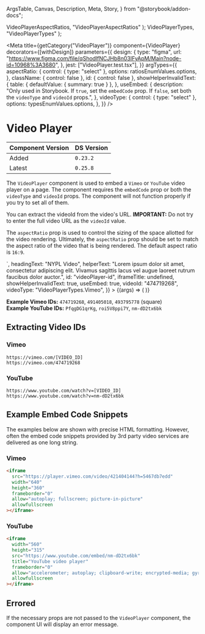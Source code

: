   ArgsTable,
  Canvas,
  Description,
  Meta,
  Story,
} from "@storybook/addon-docs";


  VideoPlayerAspectRatios,
  "VideoPlayerAspectRatios"
);
  VideoPlayerTypes,
  "VideoPlayerTypes"
);

<Meta
  title={getCategory("VideoPlayer")}
  component={VideoPlayer}
  decorators={[withDesign]}
  parameters={{
    design: {
      type: "figma",
      url: "https://www.figma.com/file/qShodlfNCJHb8n03IFyApM/Main?node-id=10968%3A3680",
    },
    jest: ["VideoPlayer.test.tsx"],
  }}
  argTypes={{
    aspectRatio: {
      control: { type: "select" },
      options: ratiosEnumValues.options,
    },
    className: { control: false },
    id: { control: false },
    showHelperInvalidText: {
      table: { defaultValue: { summary: true } },
    },
    useEmbed: {
      description:
        "Only used in Storybook. If `true`, set the `embedCode` prop. If `false`, set both the `videoType` and `videoId` props.",
    },
    videoType: {
      control: { type: "select" },
      options: typesEnumValues.options,
    },
  }}
/>

# Video Player

| Component Version | DS Version |
| ----------------- | ---------- |
| Added             | `0.23.2`   |
| Latest            | `0.25.8`   |

<Description of={VideoPlayer} />

The `VideoPlayer` component is used to embed a `Vimeo` or `YouTube` video player on a page. The component requires the `embedCode` prop or both the `videoType` and `videoId` props. The component will not function properly if you try to set all of them.

You can extract the videoId from the video's URL. **IMPORTANT:** Do not try to enter the full video URL as the `videoId` value.

The `aspectRatio` prop is used to control the sizing of the space allotted for the video rendering. Ultimately, the `aspectRatio` prop should be set to match the aspect ratio of the video that is being rendered. The default aspect ratio is `16:9`.

<Canvas withToolbar>
  <Story
    name="VideoPlayer"
    args={{
      aspectRatio: "VideoPlayerAspectRatios.SixteenByNine",
      className: undefined,
      descriptionText:
        "Fusce dapibus, tellus ac cursus commodo, tortor mauris condimentum nibh, ut fermentum massa justo sit amet risus. Cum sociis natoque penatibus et magnis dis parturient montes, nascetur ridiculus mus.",
      embedCode: `<iframe src="https://player.vimeo.com/video/421404144?h=5467db7edd" width="640" height="360" frameborder="0" allow="autoplay; fullscreen; picture-in-picture" allowfullscreen></iframe>`,
      headingText: "NYPL Video",
      helperText:
        "Lorem ipsum dolor sit amet, consectetur adipiscing elit. Vivamus sagittis lacus vel augue laoreet rutrum faucibus dolor auctor.",
      id: "videoPlayer-id",
      iframeTitle: undefined,
      showHelperInvalidText: true,
      useEmbed: true,
      videoId: "474719268",
      videoType: "VideoPlayerTypes.Vimeo",
    }}
  >
    {(args) => (
      <VideoPlayer
        {...args}
        embedCode={args.useEmbed && args.embedCode}
        aspectRatio={
          !args.useEmbed && ratiosEnumValues.getValue(args.aspectRatio)
        }
        videoId={
          !args.useEmbed
            ? args.videoType === "VideoPlayerTypes.Vimeo"
              ? args.videoId || "474719268"
              : args.videoId || "nm-dD2tx6bk"
            : undefined
        }
        videoType={!args.useEmbed && typesEnumValues.getValue(args.videoType)}
      />
    )}
  </Story>
</Canvas>

<ArgsTable story="VideoPlayer" />

**Example Vimeo IDs:** `474719268`, `491405018`, `493795778` (square)<br />
**Example YouTube IDs:** `PfqgDG1qrKg`, `roi5V8ppi7Y`, `nm-dD2tx6bk`

## Extracting Video IDs

### Vimeo

```
https://vimeo.com/[VIDEO_ID]
https://vimeo.com/474719268
```

### YouTube

```
https://www.youtube.com/watch?v=[VIDEO_ID]
https://www.youtube.com/watch?v=nm-dD2tx6bk
```

## Example Embed Code Snippets

The examples below are shown with precise HTML formatting. However, often the embed code snippets provided by 3rd party video services are delivered as one long string.

### Vimeo

```html
<iframe
  src="https://player.vimeo.com/video/421404144?h=5467db7edd"
  width="640"
  height="360"
  frameborder="0"
  allow="autoplay; fullscreen; picture-in-picture"
  allowfullscreen
></iframe>
```

### YouTube

```html
<iframe
  width="560"
  height="315"
  src="https://www.youtube.com/embed/nm-dD2tx6bk"
  title="YouTube video player"
  frameborder="0"
  allow="accelerometer; autoplay; clipboard-write; encrypted-media; gyroscope; picture-in-picture"
  allowfullscreen
></iframe>
```

## Errored

If the necessary props are not passed to the `VideoPlayer` component, the component UI will display an error message.

<Canvas>
  <DSProvider>
    <VideoPlayer
      videoId="https://vimeo.com/474719268"
      videoType={VideoPlayerTypes.Vimeo}
    />
  </DSProvider>
</Canvas>
